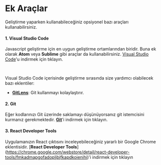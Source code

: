# Ek Araçlar

Geliştirme yaparken kullanabileceğiniz opsiyonel bazı araçları kullanabilirsiniz. 

#### 1. Visual Studio Code

Javascript geliştirme için en uygun geliştirme ortamlarından biridir. 
Buna ek olarak **Atom** veya **Sublime** gibi araçlar da kullanabilirsiniz.
[Visual Studio Code](https://code.visualstudio.com/)'u indirmek için tıklayın.

<br/>

Visual Studio Code içerisinde geliştirme sırasında size yardımcı olabilecek bazı eklentiler: 
* [__GitLens__](https://marketplace.visualstudio.com/items?itemName=eamodio.gitlens): Git kullanmayı kolaylaştırır.

#### 2. Git

Eğer kodlarınızı Git üzerinde saklamayı düşünüyorsanız git istemcisini kurmanız gerekmektedir. 
[__Git__](https://git-scm.com/downloads)'i indirmek için tıklayın.

#### 3. React Developer Tools

Uygulamanızın React çıktısını inceleyebileceğiniz yararlı bir Google Chrome eklentisidir. 
[__React Developer Tools__]
(https://chrome.google.com/webstore/detail/react-developer-tools/fmkadmapgofadopljbjfkapdkoienihi)'i indirmek için tıklayın
